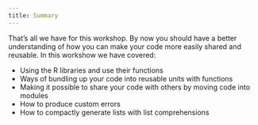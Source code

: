 ```yaml
---
title: Summary
---
```



That's all we have for this workshop. By now you should have a better understanding of how you can make your code more easily shared and reusable. In this workshow we have covered:

- Using the R libraries and use their functions
- Ways of bundling up your code into reusable units with functions
- Making it possible to share your code with others by moving code into modules
- How to produce custom errors
- How to compactly generate lists with list comprehensions

